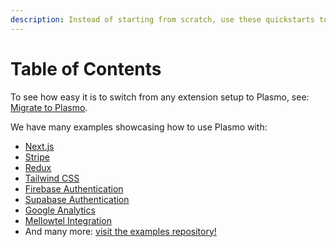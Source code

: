 ```yaml
---
description: Instead of starting from scratch, use these quickstarts to build a browser extension for Chrome, Firefox, or Edge.
---
```


# Table of Contents

To see how easy it is to switch from any extension setup to Plasmo, see: [Migrate to Plasmo](/quickstarts/migrate-to-plasmo).

We have many examples showcasing how to use Plasmo with:

- [Next.js](/quickstarts/with-nextjs)
- [Stripe](/quickstarts/with-stripe)
- [Redux](/quickstarts/with-redux)
- [Tailwind CSS](/quickstarts/with-tailwindcss)
- [Firebase Authentication](/quickstarts/with-firebase-authentication)
- [Supabase Authentication](/quickstarts/with-supabase)
- [Google Analytics](/quickstarts/with-google-analytics)
- [Mellowtel Integration](/quickstarts/with-mellowtel)
- And many more: [visit the examples repository!](https://github.com/PlasmoHQ/examples)
